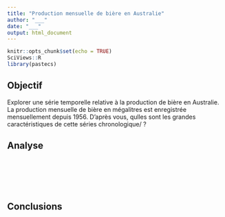 ```yaml
---
title: "Production mensuelle de bière en Australie"
author: "___"
date: "___"
output: html_document
---
```


```r
knitr::opts_chunk$set(echo = TRUE)
SciViews::R
library(pastecs)
```


## Objectif

Explorer une série temporelle relative à la production de bière en Australie. La production mensuelle de bière en mégalitres est enregistrée mensuellement depuis 1956. D'après vous, qulles sont les grandes caractéristiques de cette séries chronologique/ ?


## Analyse

<!--% Importez le jeu de données `beer.csv` du dossier `data`. Transformez-le en objet `ts` qui encode le temps correctement. -->

```r

```

<!--% Écrivez le code qui renvoie le début, la fin et la fréquence de cette série. Commentez vos observations en une phrase. -->

```r

```

<!--% Représentez graphiquement l'autocorrélation de cette série. Décrivez ensuite ce que vous observez en maximum deux phrases. -->

```r

```

<!--% Calculez des statistiques glissantes pertinentes pour cette série. Réalisez-en aussi un graphique, ainsi qu'un paragraphe qui décrit ce que vous observes en maximum deux phrases. -->

```r

```

<!--% Étudiez la tendance générale de votre série via bootstrap (y compris le graphique). Commentez-là en maximum deux phrases. -->

```r

```

<!--% Effectuez une analyse spectrale de votre série (spectrogramme lissé). Indiquez ce que vous observez en maximum deux phrases. -->

```r

```


## Conclusions

<!--% Ajoutez ici un paragraphe qui reprend les caractéristiques importantes de cette série spatio-temporelle. -->
